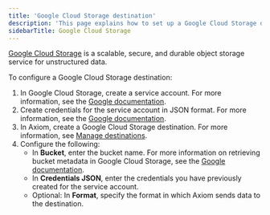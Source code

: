 ```yaml
---
title: 'Google Cloud Storage destination'
description: 'This page explains how to set up a Google Cloud Storage destination.'
sidebarTitle: Google Cloud Storage
---
```


[Google Cloud Storage](https://cloud.google.com/storage) is a scalable, secure, and durable object storage service for unstructured data.

To configure a Google Cloud Storage destination:

1. In Google Cloud Storage, create a service account. For more information, see the [Google documentation](https://developers.google.com/workspace/guides/create-credentials#create_a_service_account).
1. Create credentials for the service account in JSON format. For more information, see the [Google documentation](https://developers.google.com/workspace/guides/create-credentials#create_credentials_for_a_service_account).
1. In Axiom, create a Google Cloud Storage destination. For more information, see [Manage destinations](/process-data/destinations/manage-destinations).
1. Configure the following:
    - In **Bucket**, enter the bucket name. For more information on retrieving bucket metadata in Google Cloud Storage, see the [Google documentation](https://cloud.google.com/storage/docs/getting-bucket-metadata).
    - In **Credentials JSON**, enter the credentials you have previously created for the service account.
    - Optional: In **Format**, specify the format in which Axiom sends data to the destination.